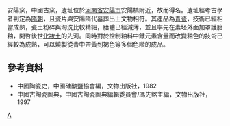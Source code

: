 {{multiple issues|
{{copyedit|time=2013-06-04T10:00:31+00:00}}
{{expand|time=2013-06-04T10:00:31+00:00}}
{{refimprove|time=2013-06-04T10:00:31+00:00}}
}}
安陽窯，中國古窯，遺址位於[[河南省|河南省]][[安陽市|安陽市]]安陽橋附近，故而得名。遺址經考古學者判定為[[隋朝|隋朝]]，且瓷片與安陽隋代墓葬出土文物相符。其產品為[[青瓷|青瓷]]，技術已經相當成熟，瓷土粉碎與淘洗比較精細，胎體已經減薄，並且率先在素坯外面加罩護胎釉，開啓後世[[化妝土|化妝土]]的先河。同時對於控制釉料中鐵元素含量而改變釉色的技術已經較為成熟，可以燒製從青中帶黃到褐色等多個色階的成品。

== 參考資料 ==
* 中國陶瓷史，中國硅酸鹽協會編，文物出版社，1982
* 中國古陶瓷圖典，中國古陶瓷圖典編輯委員會/馮先銘主編，文物出版社，1997

{{中国古代瓷窑}}

[[Category:河南古窑|A]]